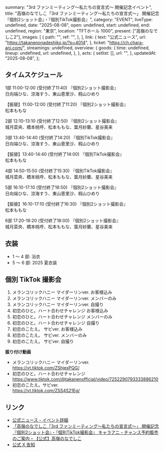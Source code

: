   summary: "3rd ファンミーティング〜私たちの宣言式〜 開催記念イベント",
  title:
    "高嶺のなでしこ「3rd ファンミーティング〜私たちの宣言式〜」 開催記念 『個別2ショット会』・『個別TikTok撮影会』",
  category: "EVENT",
  liveType: undefined,
  date: "2025-08-08",
  open: undefined,
  start: undefined,
  end: undefined,
  region: "東京",
  location: "TFTホール 1000",
  present: ["高嶺のなでしこ2"],
  images: [
    {
      path: "",
      ref: "",
    },
  ],
  link: {
    text: "公式ニュース",
    url: "https://takanenonadeshiko.jp/?p=4014",
  },
  ticket: "https://ch.chara-ani.com/",
  streamings: undefined,
  overview: {
    goods: {
      time: undefined,
      lineup: undefined,
      url: undefined,
    },
  },
  acts: {
    setlist: [],
    url: "",
  },
  updatedAt: "2025-08-08",
};

## タイムスケジュール

1部 11:00-12:00 (受付終了11:40) 『個別2ショット撮影会』<br/>
日向端ひな、涼海すう、東山恵里沙、籾山ひめり

【振替】11:00-12:00 (受付終了11:20) 『個別2ショット撮影会』<br/>
松本ももな

2部 12:10-13:10 (受付終了12:50) 『個別2ショット撮影会』<br/>
城月菜央、橋本桃呼、松本ももな、葉月紗蘭、星谷美来

3部 13:40-14:40 (受付終了14:20) 『個別TikTok撮影会』<br/>
日向端ひな、涼海すう、東山恵里沙、籾山ひめり

【振替】13:40-14:40 (受付終了14:00) 『個別TikTok撮影会』<br/>
松本ももな

4部 14:50-15:50 (受付終了15:30) 『個別TikTok撮影会』<br/>
城月菜央、橋本桃呼、松本ももな、葉月紗蘭、星谷美来

5部 16:10-17:10 (受付終了16:50) 『個別2ショット撮影会』<br/>
日向端ひな、涼海すう、東山恵里沙、籾山ひめり

【振替】16:10-17:10 (受付終了16:30) 『個別2ショット撮影会』<br/>
松本ももな

6部 17:20-18:20 (受付終了18:00) 『個別2ショット撮影会』<br/>
城月菜央、橋本桃呼、松本ももな、葉月紗蘭、星谷美来

## 衣装

- 1 〜 4 部: 浴衣
- 5 〜 6 部: 2025 夏衣装

## 個別 TikTok 撮影会

1. メランコリックハニー マイダーリンver. お客様込み
1. メランコリックハニー マイダーリンver. メンバーのみ
1. メランコリックハニー マイダーリンver. 自撮り
1. 初恋のひと。ハート合わせチャレンジ お客様込み
1. 初恋のひと。ハート合わせチャレンジ メンバーのみ
1. 初恋のひと。ハート合わせチャレンジ 自撮り
1. 初恋のこたえ。 サビver. お客様込み
1. 初恋のこたえ。 サビver. メンバーのみ
1. 初恋のこたえ。 サビver. 自撮り

**振り付け動画**

- メランコリックハニー マイダーリンver.<br/>
  https://vt.tiktok.com/ZShjexPQG/
- 初恋のひと。ハート合わせチャレンジ<br/>
  https://www.tiktok.com/@takanenofficial/video/7252290793333886210
- 初恋のこたえ。サビver.<br/>
  https://vt.tiktok.com/ZSS4S21Eg/

## リンク

- [公式ニュース - イベント詳細](https://takanenonadeshiko.jp/?p=4116)
- [「高嶺のなでしこ「3rd ファンミーティング〜私たちの宣言式〜」 開催記念 『個別2ショット会』・『個別TikTok撮影会』 キャラアニ・チャンス予約販売のご案内 – 【公式】高嶺のなでしこ](https://takanenonadeshiko.jp/?p=4014)
- [公式 X 告知](https://x.com/takanenofficial/status/1944678308719046765)
